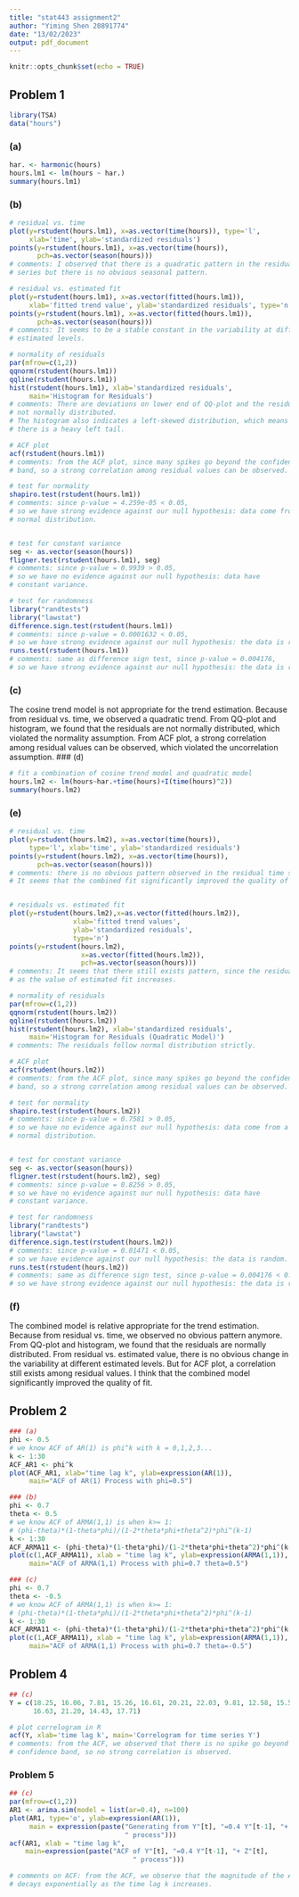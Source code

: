 ```yaml
---
title: "stat443 assignment2"
author: "Yiming Shen 20891774"
date: "13/02/2023"
output: pdf_document
---
```


```r
knitr::opts_chunk$set(echo = TRUE)
```

## Problem 1
```R
library(TSA)
data("hours")
```

### (a)
```R
har. <- harmonic(hours)
hours.lm1 <- lm(hours ~ har.)
summary(hours.lm1)

```
\newpage
### (b)
```R
# residual vs. time
plot(y=rstudent(hours.lm1), x=as.vector(time(hours)), type='l',
     xlab='time', ylab='standardized residuals')
points(y=rstudent(hours.lm1), x=as.vector(time(hours)),
       pch=as.vector(season(hours)))
# comments: I observed that there is a quadratic pattern in the residual time
# series but there is no obvious seasonal pattern.

# residual vs. estimated fit
plot(y=rstudent(hours.lm1), x=as.vector(fitted(hours.lm1)), 
     xlab='fitted trend value', ylab='standardized residuals', type='n')
points(y=rstudent(hours.lm1), x=as.vector(fitted(hours.lm1)),
       pch=as.vector(season(hours)))
# comments: It seems to be a stable constant in the variability at different
# estimated levels.

# normality of residuals
par(mfrow=c(1,2))
qqnorm(rstudent(hours.lm1))
qqline(rstudent(hours.lm1))
hist(rstudent(hours.lm1), xlab='standardized residuals',
     main='Histogram for Residuals')
# comments: There are deviations on lower end of QQ-plot and the residuals are
# not normally distributed. 
# The histogram also indicates a left-skewed distribution, which means that 
# there is a heavy left tail.

# ACF plot
acf(rstudent(hours.lm1))
# comments: from the ACF plot, since many spikes go beyond the confidence 
# band, so a strong correlation among residual values can be observed.
```
```R
# test for normality
shapiro.test(rstudent(hours.lm1))
# comments: since p-value = 4.259e-05 < 0.05,
# so we have strong evidence against our null hypothesis: data come from a 
# normal distribution.


# test for constant variance
seg <- as.vector(season(hours))
fligner.test(rstudent(hours.lm1), seg)
# comments: since p-value = 0.9939 > 0.05,
# so we have no evidence against our null hypothesis: data have 
# constant variance.

# test for randomness
library("randtests")
library("lawstat")
difference.sign.test(rstudent(hours.lm1))
# comments: since p-value = 0.0001632 < 0.05,
# so we have strong evidence against our null hypothesis: the data is random.
runs.test(rstudent(hours.lm1))
# comments: same as difference sign test, since p-value = 0.004176,
# so we have strong evidence against our null hypothesis: the data is random.
```
\newpage
### (c)
The cosine trend model is not appropriate for the trend estimation.
Because from residual vs. time, we observed a quadratic trend.
From QQ-plot and histogram, we found that the residuals are not normally
distributed, which violated the normality assumption.
From ACF plot, a strong correlation among residual values can be observed,
which violated the uncorrelation assumption.
\newpage
### (d)
```R
# fit a combination of cosine trend model and quadratic model
hours.lm2 <- lm(hours~har.+time(hours)+I(time(hours)^2))
summary(hours.lm2)

```
\newpage
### (e)
```R
# residual vs. time
plot(y=rstudent(hours.lm2), x=as.vector(time(hours)),
     type='l', xlab='time', ylab='standardized residuals')
points(y=rstudent(hours.lm2), x=as.vector(time(hours)),
       pch=as.vector(season(hours)))
# comments: there is no obvious pattern observed in the residual time series
# It seems that the combined fit significantly improved the quality of fit.


# residuals vs. estimated fit
plot(y=rstudent(hours.lm2),x=as.vector(fitted(hours.lm2)),
                xlab='fitted trend values',
                ylab='standardized residuals',
                type='n')
points(y=rstudent(hours.lm2),
                  x=as.vector(fitted(hours.lm2)),
                  pch=as.vector(season(hours)))
# comments: It seems that there still exists pattern, since the residual decreases 
# as the value of estimated fit increases.

# normality of residuals
par(mfrow=c(1,2))
qqnorm(rstudent(hours.lm2))
qqline(rstudent(hours.lm2))
hist(rstudent(hours.lm2), xlab='standardized residuals',
     main='Histogram for Residuals (Quadratic Model)')
# comments: The residuals follow normal distribution strictly.

# ACF plot
acf(rstudent(hours.lm2))
# comments: from the ACF plot, since many spikes go beyond the confidence 
# band, so a strong correlation among residual values can be observed.

```

```R
# test for normality
shapiro.test(rstudent(hours.lm2))
# comments: since p-value = 0.7581 > 0.05,
# so we have no evidence against our null hypothesis: data come from a 
# normal distribution.


# test for constant variance
seg <- as.vector(season(hours))
fligner.test(rstudent(hours.lm2), seg)
# comments: since p-value = 0.8256 > 0.05,
# so we have no evidence against our null hypothesis: data have 
# constant variance.

# test for randomness
library("randtests")
library("lawstat")
difference.sign.test(rstudent(hours.lm2))
# comments: since p-value = 0.01471 < 0.05,
# so we have evidence against our null hypothesis: the data is random.
runs.test(rstudent(hours.lm2))
# comments: same as difference sign test, since p-value = 0.004176 < 0.05
# so we have strong evidence against our null hypothesis: the data is random.

```
\newpage
### (f)
The combined model is relative appropriate for the trend estimation.
Because from residual vs. time, we observed no obvious pattern anymore.
From QQ-plot and histogram, we found that the residuals are normally
distributed.
From residual vs. estimated value, there is no obvious change in the 
variability at different estimated levels.
But for ACF plot, a correlation still exists among residual values.
I think that the combined model significantly improved the quality of fit.


\newpage
## Problem 2
```R
### (a)
phi <- 0.5
# we know ACF of AR(1) is phi^k with k = 0,1,2,3...
k <- 1:30
ACF_AR1 <- phi^k
plot(ACF_AR1, xlab="time lag k", ylab=expression(AR(1)),
     main="ACF of AR(1) Process with phi=0.5")
```
\newpage
```R
### (b)
phi <- 0.7
theta <- 0.5
# we know ACF of ARMA(1,1) is when k>= 1:
# (phi-theta)*(1-theta*phi)/(1-2*theta*phi+theta^2)*phi^(k-1)
k <- 1:30
ACF_ARMA11 <- (phi-theta)*(1-theta*phi)/(1-2*theta*phi+theta^2)*phi^(k-1)
plot(c(1,ACF_ARMA11), xlab = "time lag k", ylab=expression(ARMA(1,1)),
     main="ACF of ARMA(1,1) Process with phi=0.7 theta=0.5")
```
\newpage
```R
### (c)
phi <- 0.7
theta <- -0.5
# we know ACF of ARMA(1,1) is when k>= 1:
# (phi-theta)*(1-theta*phi)/(1-2*theta*phi+theta^2)*phi^(k-1)
k <- 1:30
ACF_ARMA11 <- (phi-theta)*(1-theta*phi)/(1-2*theta*phi+theta^2)*phi^(k-1)
plot(c(1,ACF_ARMA11), xlab = "time lag k", ylab=expression(ARMA(1,1)),
     main="ACF of ARMA(1,1) Process with phi=0.7 theta=-0.5")
```
\newpage
## Problem 4
```R
## (c)
Y = c(18.25, 16.06, 7.81, 15.26, 16.61, 20.21, 22.03, 9.81, 12.58, 15.54, 
      16.63, 21.20, 14.43, 17.71)

# plot correlogram in R
acf(Y, xlab='time lag k', main='Correlogram for time series Y')
# comments: from the ACF, we observed that there is no spike go beyond
# confidence band, so no strong correlation is observed.

```
\newpage
### Problem 5
```R
## (c)
par(mfrow=c(1,2))
AR1 <- arima.sim(model = list(ar=0.4), n=100)
plot(AR1, type='o', ylab=expression(AR(1)),
     main = expression(paste("Generating from Y"[t], "=0.4 Y"[t-1], "+ Z"[t], 
                             " process")))
acf(AR1, xlab = "time lag k",
    main=expression(paste("ACF of Y"[t], "=0.4 Y"[t-1], "+ Z"[t], 
                               " process")))

# comments on ACF: from the ACF, we observe that the magnitude of the ACF
# decays exponentially as the time lag k increases.
```

